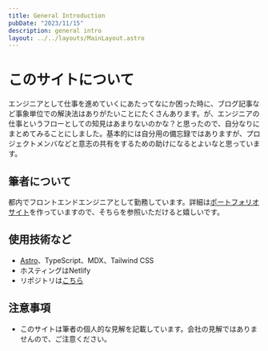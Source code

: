 ```yaml
---
title: General Introduction
pubDate: "2023/11/15"
description: general intro
layout: ../../layouts/MainLayout.astro
---
```



# このサイトについて

エンジニアとして仕事を進めていくにあたってなにか困った時に、ブログ記事など事象単位での解決法はありがたいことにたくさんあります。が、エンジニアの仕事というフローとしての知見はあまりないのかな？と思ったので、自分なりにまとめてみることにしました。基本的には自分用の備忘録ではありますが、プロジェクトメンバなどと意志の共有をするための助けになるとよいなと思っています。

## 筆者について

都内でフロントエンドエンジニアとして勤務しています。詳細は<a href={SITE.portfolio}>ポートフォリオサイト</a>を作っていますので、そちらを参照いただけると嬉しいです。

## 使用技術など

- [Astro](https://astro.build/)、TypeScript、MDX、Tailwind CSS
- ホスティングはNetlify
- リポジトリは[こちら](https://github.com/kzk4043/knowledge-doc)

## 注意事項

- このサイトは筆者の個人的な見解を記載しています。会社の見解ではありませんので、ご注意ください。
